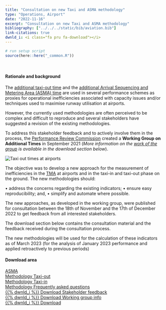 ```yaml
---
title: "Consultation on new Taxi and ASMA methodology"
type: "Operations, Airport"
date: "2022-11-16"
excerpt: "Consultation on new Taxi and ASMA methodology"
bibliography: ["../../../static/bib/aviation.bib"]
link-citations: true
dwnld_i: <i class="fa pru fa-download"></i>
---
```

```r
# run setup script
source(here::here("_common.R"))
```
<br>
<div class="container">

#### Rationale and background
<div class="row align-items-start">
<div class="col-sm-8">

The [additional taxi-out time](/definition/additional-taxi-out-time/) and the [additional Arrival Sequencing and Metering Area (ASMA) time](/definition/additional-asma-time/) are used in several performance schemes as proxies for operational inefficiencies associated with capacity issues and/or techniques used to maximise runway utilisation at airports.

However, the currently used methodologies are often perceived to be complex and difficult to reproduce and several stakeholders have suggested a revision of the existing methodologies.

To address this stakeholder feedback and to actively involve them in the process, the [Performance Review Commission](/about/prc/) created a **Working Group on Additional Times** in September 2021 (*More information on the [work of the group](2022_11_Working Group Additional Times.pdf) is available in the download section below*).
</div>
<div class="col-sm-4">
<div class="card border-0">
  <img class="card-img-top" src="/images/apt/apt_taxi.jpg" alt="Taxi out times at airports">
</div></div>
</div>
The objective was to develop a new approach for the measurement of inefficiencies in the [TMA](/acronym/tma/) at airports and in the taxi-in and taxi-out phase on the ground. The new methodologies should:

•	address the concerns regarding the existing indicators;
•	ensure easy reproducibility; and,
•	simplify and automate where possible. 

The new approaches, as developed in the working group, were published for consultation between the 18th of November and the 17th of December 2022 to get feedback from all interested stakeholders.

The download section below contains the consultation material and the feedback received during the consultation process.

The new methodologies will be used for the calculation of these indicators as of March 2023 (for the analysis of January 2023 performance and applied retroactively to previous periods)

#### Download area
<div class="container">
<div class="card border-0">
<a href="/methodology/additional-asma-time/" class="btn btn-info" role="button"> ASMA <br> Methodology </a>
<a href="/methodology/additional-taxi-out-time/" class="btn btn-info" role="button"> Taxi-out <br> Methodology </a>
<a href="/methodology/additional-taxi-in-time/" class="btn btn-info" role="button"> Taxi-in <br> Methodology </a>
<a href="/library/2022_11_Additional Time Methodology_FAQ.pdf" class="btn btn-success" role="button" target="_blank"> Frequently asked questions <br> {{% dwnld_i %}} Download </a>
<a href="/library/comments_response document_taxi__ASMA_revised_methodology.pdf" class="btn btn-warning" role="button" target="_blank">Stakeholder feedback<br> {{% dwnld_i %}} Download </a>
<a href="/library/2022_11_Working Group Additional Times.pdf" class="btn btn-secondary" role="button" target="_blank"> Working group info <br> {{% dwnld_i %}} Download </a>
</div></div>

</div>